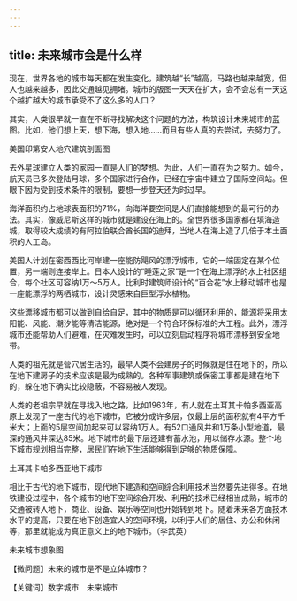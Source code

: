```yaml
---
---
---
```

title: 未来城市会是什么样
---




现在，世界各地的城市每天都在发生变化，建筑越“长”越高，马路也越来越宽，但人也越来越多，因此交通越见拥堵。城市的版图一天天在扩大，会不会总有一天这个越扩越大的城市承受不了这么多的人口？

其实，人类很早就一直在不断寻找解决这个问题的方法，构筑设计未来城市的蓝图。比如，他们想上天，想下海，想入地……而且有些人真的去尝试，去努力了。

美国印第安人地穴建筑剖面图



去外星球建立人类的家园一直是人们的梦想。为此，人们一直在为之努力。如今，航天员已多次登陆月球，多个国家进行合作，已经在宇宙中建立了国际空间站。但眼下因为受到技术条件的限制，要想一步登天还为时过早。

海洋面积约占地球表面积的71%，向海洋要空间是人们直接能想到的最可行的办法。其实，像威尼斯这样的城市就是建设在海上的。全世界很多国家都在填海造城，取得较大成绩的有阿拉伯联合酋长国的迪拜，当地人在海上造了几倍于本土面积的人工岛。

美国人计划在密西西比河岸建一座能防飓风的漂浮城市，它的一端固定在某个位置，另一端则连接岸上。日本人设计的“睡莲之家”是一个在海上漂浮的水上社区组合，每个社区可容纳1万～5万人。比利时建筑师设计的“百合花”水上移动城市也是一座能漂浮的两栖城市，设计灵感来自巨型浮水植物。

这些漂移城市都可以做到自给自足，其中的物质是可以循环利用的，能源将采用太阳能、风能、潮汐能等清洁能源，绝对是一个符合环保标准的大工程。此外，漂浮城市还能帮助人们避难，在灾难发生时，可以立刻启动程序将城市漂移到安全地带。

人类的祖先就是营穴居生活的，最早人类不会建房子的时候就是住在地下的，所以在地下建房子的技术应该是最为成熟的。各种军事建筑或保密工事都是建在地下的，躲在地下确实比较隐蔽，不容易被人发现。

人类的老祖宗早就在寻找入地之路，比如1963年，有人就在土耳其卡帕多西亚高原上发现了一座古代的地下城市，它被分成许多层，仅最上层的面积就有4平方千米大；上面的5层空间加起来可以容纳1万人。有52口通风井和1万条小型地道，最深的通风井深达85米。地下城市的最下层还建有蓄水池，用以储存水源。整个地下城市规划相当完整，居民们在地下生活能够得到足够的物质保障。

土耳其卡帕多西亚地下城市



相比于古代的地下城市，现代地下建造和空间综合利用技术当然要先进得多。在地铁建设过程中，各个城市的地下空间综合开发、利用的技术已经相当成熟，城市的交通被转入地下，商业、设备、娱乐等空间也开始转到地下。随着未来各方面技术水平的提高，只要在地下创造宜人的空间环境，以利于人们的居住、办公和休闲等，那里就能成为真正意义上的地下城市。（李武英）

未来城市想象图





【微问题】未来的城市是不是立体城市？

【关键词】数字城市　未来城市